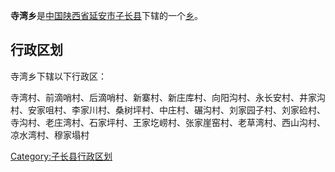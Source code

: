 {{中国乡级行政区
|行政区全称 = 寺湾乡
|景观照片文件名 = 
|景观照片描述 = 
|汉语拼音 =
|其他语言 = 
|其他语言名称 = 
|位置图文件名 = 
|位置图描述 = 
|自定义图片=
|上级行政区 = [[陕西省|陕西省]][[延安市|延安市]][[子长县|子长县]]
|行政区类别 = [[乡级行政区|乡]]
|行政区划代码 = 
|行政区划 = 
|村委会 = 
|居委会 = 
|建置时间 = 
|领导职位 = 
|领导名称 = 
|政府驻地 = 
|毗邻 = 
|地理坐标 = 
|总面积 = 
|总人口 = 
|户籍人口 = 
|户籍人口年份 = 
|常住人口 = 
|常住人口年份 = 
|人口密度 = 
|GDP = 
|邮政编码 = 
|电话区号 = 
|官方网站 = 
|网站名称 = 
}}
'''寺湾乡'''是[[中华人民共和国|中国]][[陕西省|陕西省]][[延安市|延安市]][[子长县|子长县]]下辖的一个[[乡级行政区|乡]]。

== 行政区划 ==
寺湾乡下辖以下行政区：

寺湾村、前滴哨村、后滴哨村、新寨村、新庄库村、向阳沟村、永长安村、井家沟村、安家咀村、李家川村、桑树坪村、中庄村、碾沟村、刘家园子村、刘家硷村、寺沟村、老庄湾村、石家坪村、王家圪崂村、张家崖窑村、老草湾村、西山沟村、凉水湾村、穆家塌村

{{陕西小作品}}
{{子长县行政区划}}

[[Category:子长县行政区划|Category:子长县行政区划]]